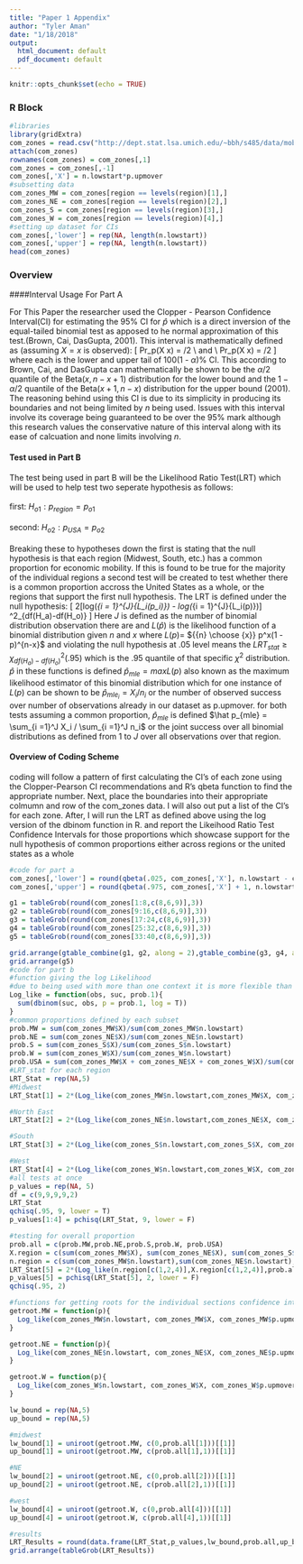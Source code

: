 ---
title: "Paper 1 Appendix"
author: "Tyler Aman"
date: "1/18/2018"
output:
  html_document: default
  pdf_document: default
---

```{r setup, include=FALSE}
knitr::opts_chunk$set(echo = TRUE)
```

### R Block

```{r R Block}
#libraries
library(gridExtra)
com_zones = read.csv("http://dept.stat.lsa.umich.edu/~bbh/s485/data/mobility1.csv")
attach(com_zones)
rownames(com_zones) = com_zones[,1]
com_zones = com_zones[,-1]
com_zones[,'X'] = n.lowstart*p.upmover
#subsetting data 
com_zones_MW = com_zones[region == levels(region)[1],]
com_zones_NE = com_zones[region == levels(region)[2],]
com_zones_S = com_zones[region == levels(region)[3],]
com_zones_W = com_zones[region == levels(region)[4],]
#setting up dataset for CIs
com_zones[,'lower'] = rep(NA, length(n.lowstart))
com_zones[,'upper'] = rep(NA, length(n.lowstart))
head(com_zones)

```

### Overview

####Interval Usage For Part A

For This Paper the researcher used the Clopper - Pearson Confidence Interval(CI) for estimating the 95% CI for $\hat{p}$ which is a direct inversion of the equal-tailed binomial test as apposed to he normal  approximation of this test.(Brown, Cai, DasGupta, 2001). This interval is mathematically defined as (assuming $X = x$ is observed):
\[
Pr_p(X \geq x) = \alpha/2 \\ and \\ Pr_p(X \leq x) = \alpha/2
\]
where each is the lower and upper tail of 100(1 - $\alpha$)% CI. This according to Brown, Cai, and DasGupta can mathematically be shown to be the $\alpha/2$ quantile of the Beta($x, n - x + 1$) distribution for the lower bound and the $1 - \alpha/2$ quantile of the Beta($x + 1, n - x$) distribution for the upper bound (2001). The reasoning behind using this CI is due to its simplicity in producing its boundaries and not being limited by $n$ being used. Issues with this interval involve its coverage being guaranteed to be over the 95% mark although this research values the conservative nature of this interval along with its ease of calcuation and none limits involving $n$.


#### Test used in Part B 

The test being used in part B will be the Likelihood Ratio Test(LRT) which will be used to help test two seperate hypothesis as follows: <br />
<br />
first: $H_{o1}: p_{region} = p_{o1}$ <br />
<br />
second: $H_{o2}: p_{USA} = p_{o2}$ <br />
<br />
Breaking these to hypotheses down the first is stating that the null hypothesis is that each region (Midwest, South, etc.) has a common proportion for economic mobility. If this is found to be true for the majority of the individual regions a second test will be created to test whether there is a common proportion accross the United States as a whole, or the regions that support the first null hypothesis. The LRT is defined under the null hypothesis: 
\[
2[log(\prod_{i = 1}^{J}{L_i(\hat p_i)}) - log(\prod_{i = 1}^{J}{L_i(\hat p)})] \sim \chi^2_{df(H_a)-df(H_o)}
\]
Here $J$ is defined as the number of binomial distribution observation there are and $L(\hat p)$ is the likelihood function of a binomial distribution given $n$ and $x$ where $L(p) =$  ${{n} \choose {x}} p^x(1 - p)^{n-x}$ and violating the null hypothesis at .05 level means the $LRT_{stat} \geq \chi^2_{df(H_a)-df(H_o)}(.95)$ which is the .95 quantile of that specific $\chi^2$ distribution. $\hat p$ in these functions is defined $\hat p_{mle} = max L(p)$ also known as the maximum likelihood estimator of this binomial distribution which for one instance of $L(p)$ can be shown to be $\hat p_{mle_i} = X_i/n_i$ or the number of observed success over number of observations already in our dataset as p.upmover. for both tests assuming a common proportion, $\hat p_{mle}$ is defined $\hat p_{mle} = \sum_{i =1}^J X_i / \sum_{i =1}^J n_i$ or the joint success over all binomial distributions as defined from 1 to $J$ over all observations over that region.

#### Overview of Coding Scheme

coding will follow a pattern of first calculating the CI's of each zone using the Clopper-Pearson CI recommendations and R's qbeta function to find the appropriate number. Next, place the boundaries into their appropriate colmumn and row of the com_zones data. I will also out put a list of the CI's for each zone. After, I will run the LRT as defined above using the log version of the dbinom function in R. and report the Likeihood Ratio Test Confidence Intervals for those proportions which showcase support for the null hypothesis of common proportions either across regions or the united states as a whole




```{r Code}
#code for part a
com_zones[,'lower'] = round(qbeta(.025, com_zones[,'X'], n.lowstart - com_zones[,'X'] + 1), 3)
com_zones[,'upper'] = round(qbeta(.975, com_zones[,'X'] + 1, n.lowstart - com_zones[,'X']),3)

g1 = tableGrob(round(com_zones[1:8,c(8,6,9)],3))
g2 = tableGrob(round(com_zones[9:16,c(8,6,9)],3))
g3 = tableGrob(round(com_zones[17:24,c(8,6,9)],3))
g4 = tableGrob(round(com_zones[25:32,c(8,6,9)],3))
g5 = tableGrob(round(com_zones[33:40,c(8,6,9)],3))

grid.arrange(gtable_combine(g1, g2, along = 2),gtable_combine(g3, g4, along = 2), ncol = 2)
grid.arrange(g5)
#code for part b 
#function giving the log Likelihood
#due to being used with more than one context it is more flexible than other function
Log_like = function(obs, suc, prob.1){
  sum(dbinom(suc, obs, p = prob.1, log = T))
}
#common proportions defined by each subset
prob.MW = sum(com_zones_MW$X)/sum(com_zones_MW$n.lowstart)
prob.NE = sum(com_zones_NE$X)/sum(com_zones_NE$n.lowstart)
prob.S = sum(com_zones_S$X)/sum(com_zones_S$n.lowstart)
prob.W = sum(com_zones_W$X)/sum(com_zones_W$n.lowstart)
prob.USA = sum(com_zones_MW$X + com_zones_NE$X + com_zones_W$X)/sum(com_zones_MW$n.lowstart + com_zones_NE$n.lowstart + com_zones_W$n.lowstart)
#LRT_stat for each region
LRT_Stat = rep(NA,5)
#Midwest
LRT_Stat[1] = 2*(Log_like(com_zones_MW$n.lowstart,com_zones_MW$X, com_zones_MW$p.upmover) - Log_like(com_zones_MW$n.lowstart,com_zones_MW$X, prob.MW))

#North East
LRT_Stat[2] = 2*(Log_like(com_zones_NE$n.lowstart,com_zones_NE$X, com_zones_NE$p.upmover) - Log_like(com_zones_NE$n.lowstart,com_zones_NE$X, prob.NE))

#South
LRT_Stat[3] = 2*(Log_like(com_zones_S$n.lowstart,com_zones_S$X, com_zones_S$p.upmover) - Log_like(com_zones_S$n.lowstart,com_zones_S$X, prob.S))

#West
LRT_Stat[4] = 2*(Log_like(com_zones_W$n.lowstart,com_zones_W$X, com_zones_W$p.upmover) - Log_like(com_zones_W$n.lowstart,com_zones_W$X, prob.W))
#all tests at once
p_values = rep(NA, 5)
df = c(9,9,9,9,2)
LRT_Stat
qchisq(.95, 9, lower = T)
p_values[1:4] = pchisq(LRT_Stat, 9, lower = F)

#testing for overall proportion
prob.all = c(prob.MW,prob.NE,prob.S,prob.W, prob.USA)
X.region = c(sum(com_zones_MW$X), sum(com_zones_NE$X), sum(com_zones_S$X), sum(com_zones_W$X))
n.region = c(sum(com_zones_MW$n.lowstart),sum(com_zones_NE$n.lowstart), sum(com_zones_S$n.lowstart), sum(com_zones_W$n.lowstart))
LRT_Stat[5] = 2*(Log_like(n.region[c(1,2,4)],X.region[c(1,2,4)],prob.all[c(1,2,4)]) - Log_like(n.region[c(1,2,4)],X.region[c(1,2,4)], prob.USA)) 
p_values[5] = pchisq(LRT_Stat[5], 2, lower = F)
qchisq(.95, 2)

#functions for getting roots for the individual sections confidence intervals
getroot.MW = function(p){
  Log_like(com_zones_MW$n.lowstart, com_zones_MW$X, com_zones_MW$p.upmover) - Log_like(com_zones_MW$n.lowstart, com_zones_MW$X, p) - .5*qchisq(.95,9)
}

getroot.NE = function(p){
  Log_like(com_zones_NE$n.lowstart, com_zones_NE$X, com_zones_NE$p.upmover) - Log_like(com_zones_NE$n.lowstart, com_zones_NE$X, p) - .5*qchisq(.95,9)
}

getroot.W = function(p){
  Log_like(com_zones_W$n.lowstart, com_zones_W$X, com_zones_W$p.upmover) - Log_like(com_zones_W$n.lowstart, com_zones_W$X, p) - .5*qchisq(.95,9)
}

lw_bound = rep(NA,5)
up_bound = rep(NA,5)

#midwest
lw_bound[1] = uniroot(getroot.MW, c(0,prob.all[1]))[[1]]
up_bound[1] = uniroot(getroot.MW, c(prob.all[1],1))[[1]]

#NE
lw_bound[2] = uniroot(getroot.NE, c(0,prob.all[2]))[[1]]
up_bound[2] = uniroot(getroot.NE, c(prob.all[2],1))[[1]]

#west
lw_bound[4] = uniroot(getroot.W, c(0,prob.all[4]))[[1]]
up_bound[4] = uniroot(getroot.W, c(prob.all[4],1))[[1]]

#results 
LRT_Results = round(data.frame(LRT_Stat,p_values,lw_bound,prob.all,up_bound,df, row.names = c('Midwest','Northeast','South','West','Overall')),3)
grid.arrange(tableGrob(LRT_Results))

```

